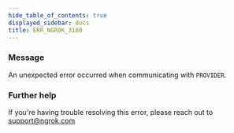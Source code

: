 ```yaml
---
hide_table_of_contents: true
displayed_sidebar: docs
title: ERR_NGROK_3160
---
```




### Message

An unexpected error occurred when communicating with `PROVIDER`.

<ErrorDetails error="err_ngrok_3160" />

### Further help

If you're having trouble resolving this error, please reach out to [support@ngrok.com](mailto:support@ngrok.com?subject=Help%20with%20ERR_NGROK_3160)
